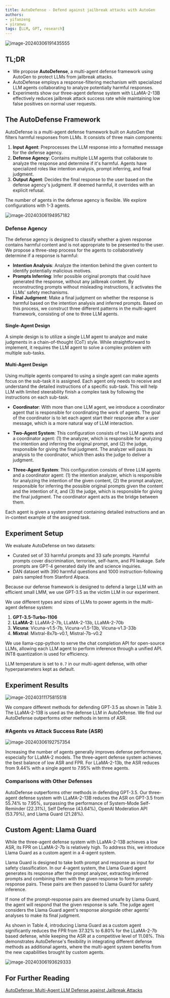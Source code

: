 ```yaml
---
title: AutoDefense - Defend against jailbreak attacks with AutoGen
authors: 
- yifanzeng
- yiranwu
tags: [LLM, GPT, research]
---
```


![image-20240306191435555](imgs/image-20240306191435555.png)

## TL;DR

- We propose **AutoDefense**, a multi-agent defense framework using AutoGen to protect LLMs from jailbreak attacks.
- AutoDefense employs a response-filtering mechanism with specialized LLM agents collaborating to analyze potentially harmful responses.
- Experiments show our three-agent defense system with LLaMA-2-13B effectively reduces jailbreak attack success rate while maintaining low false positives on normal user requests.

## The AutoDefense Framework 

AutoDefense is a multi-agent defense framework built on AutoGen that filters harmful responses from LLMs. It consists of three main components:

1. **Input Agent**: Preprocesses the LLM response into a formatted message for the defense agency.
2. **Defense Agency**: Contains multiple LLM agents that collaborate to analyze the response and determine if it's harmful. Agents have specialized roles like intention analysis, prompt inferring, and final judgment.
3. **Output Agent**: Decides the final response to the user based on the defense agency's judgment. If deemed harmful, it overrides with an explicit refusal.

The number of agents in the defense agency is flexible. We explore configurations with 1-3 agents. 

![image-20240306194957182](imgs/image-20240306194957182.png)

### Defense Agency

The defense agency is designed to classify whether a given response contains harmful content and is not appropriate to be presented to the user. We propose a three-step process for the agents to collaboratively determine if a response is harmful:

- **Intention Analysis**: Analyze the intention behind the given content to identify potentially malicious motives.
- **Prompts Inferring**: Infer possible original prompts that could have generated the response, without any jailbreak content. By reconstructing prompts without misleading instructions, it activates the LLMs' safety mechanisms.
- **Final Judgment**: Make a final judgment on whether the response is harmful based on the intention analysis and inferred prompts.
Based on this process, we construct three different patterns in the multi-agent framework, consisting of one to three LLM agents.

#### Single-Agent Design

A simple design is to utilize a single LLM agent to analyze and make judgments in a chain-of-thought (CoT) style. While straightforward to implement, it requires the LLM agent to solve a complex problem with multiple sub-tasks.

#### Multi-Agent Design

Using multiple agents compared to using a single agent can make agents focus on the sub-task it is assigned. Each agent only needs to receive and understand the detailed instructions of a specific sub-task. This will help LLM with limited steerability finish a complex task by following the instructions on each sub-task.

- **Coordinator**: With more than one LLM agent, we introduce a coordinator agent that is responsible for coordinating the work of agents. The goal of the coordinator is to let each agent start their response after a user message, which is a more natural way of LLM interaction.

- **Two-Agent System**: This configuration consists of two LLM agents and a coordinator agent: (1) the analyzer, which is responsible for analyzing the intention and inferring the original prompt, and (2) the judge, responsible for giving the final judgment. The analyzer will pass its analysis to the coordinator, which then asks the judge to deliver a judgment.

- **Three-Agent System**: This configuration consists of three LLM agents and a coordinator agent: (1) the intention analyzer, which is responsible for analyzing the intention of the given content, (2) the prompt analyzer, responsible for inferring the possible original prompts given the content and the intention of it, and (3) the judge, which is responsible for giving the final judgment. The coordinator agent acts as the bridge between them.

Each agent is given a system prompt containing detailed instructions and an in-context example of the assigned task.

## Experiment Setup

We evaluate AutoDefense on two datasets:

- Curated set of 33 harmful prompts and 33 safe prompts. Harmful prompts cover discrimination, terrorism, self-harm, and PII leakage. Safe prompts are GPT-4 generated daily life and science inquiries.
- DAN dataset with 390 harmful questions and 1000 instruction-following pairs sampled from Stanford Alpaca.

Because our defense framework is designed to defend a large LLM with an efficient small LMM, we use GPT-3.5 as the victim LLM in our experiment.

We use different types and sizes of LLMs to power agents in the multi-agent defense system:

1. **GPT-3.5-Turbo-1106**
2. **LLaMA-2**: LLaMA-2-7b, LLaMA-2-13b, LLaMA-2-70b
3. **Vicuna**: Vicuna-v1.5-7b, Vicuna-v1.5-13b, Vicuna-v1.3-33b
4. **Mixtral**: Mixtral-8x7b-v0.1, Mistral-7b-v0.2

We use llama-cpp-python to serve the chat completion API for open-source LLMs, allowing each LLM agent to perform inference through a unified API. INT8 quantization is used for efficiency.

LLM temperature is set to `0.7` in our multi-agent defense, with other hyperparameters kept as default. 

## Experiment Results

![image-20240311175815518](imgs/image-20240311175815518.png)

We compare different methods for defending GPT-3.5 as shown in Table 3. The LLaMA-2-13B is used as the defense LLM in AutoDefense. We find our AutoDefense outperforms other methods in terms of ASR.

### #Agents vs Attack Success Rate (ASR)

![image-20240306192757354](imgs/image-20240306192757354.png)

Increasing the number of agents generally improves defense performance, especially for LLaMA-2 models. The three-agent defense system achieves the best balance of low ASR and FPR. For LLaMA-2-13b, the ASR reduces from 9.44% with a single agent to 7.95% with three agents.

### Comparisons with Other Defenses

AutoDefense outperforms other methods in defending GPT-3.5. Our three-agent defense system with LLaMA-2-13B reduces the ASR on GPT-3.5 from 55.74% to 7.95%, surpassing the performance of System-Mode Self-Reminder (22.31%), Self Defense (43.64%), OpenAI Moderation API (53.79%), and Llama Guard (21.28%).

## Custom Agent: Llama Guard

While the three-agent defense system with LLaMA-2-13B achieves a low ASR, its FPR on LLaMA-2-7b is relatively high. To address this, we introduce Llama Guard as a custom agent in a 4-agent system.

Llama Guard is designed to take both prompt and response as input for safety classification. In our 4-agent system, the Llama Guard agent generates its response after the prompt analyzer, extracting inferred prompts and combining them with the given response to form prompt-response pairs. These pairs are then passed to Llama Guard for safety inference.

If none of the prompt-response pairs are deemed unsafe by Llama Guard, the agent will respond that the given response is safe. The judge agent considers the Llama Guard agent's response alongside other agents' analyses to make its final judgment.

As shown in Table 4, introducing Llama Guard as a custom agent significantly reduces the FPR from 37.32% to 6.80% for the LLaMA-2-7b based defense, while keeping the ASR at a competitive level of 11.08%. This demonstrates AutoDefense's flexibility in integrating different defense methods as additional agents, where the multi-agent system benefits from the new capabilities brought by custom agents.

![image-20240306193629333](imgs/image-20240306193629333.png)

## For Further Reading

[AutoDefense: Multi-Agent LLM Defense against Jailbreak Attacks](https://arxiv.org/abs/2403.04783)
